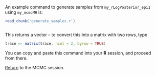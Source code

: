 An example command to generate samples from `my_rLogPosterior_epi1` using `my_mcmcMH` is:

```r
read_chunk('generate_samples.r')
```

```r
```

This returns a vector -- to convert this into a matrix with two rows, type

```r
trace <- matrix(trace, ncol = 2, byrow = TRUE)
```

You can copy and paste this command into your **R** session, and proceed from there.

[Return](mcmc.html#sampling-from-a-posterior-distribution) to the MCMC session.
